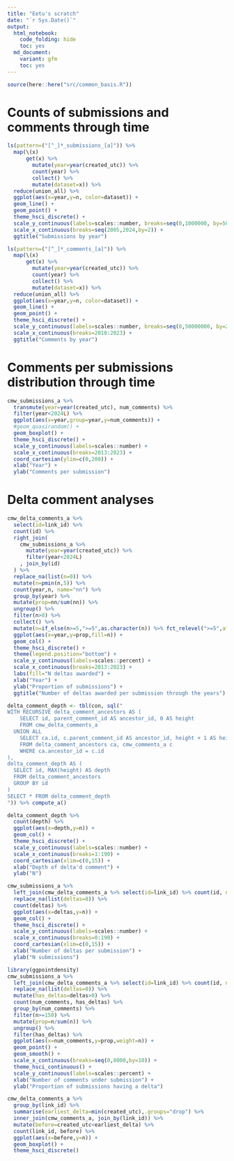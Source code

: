 ```yaml
---
title: "Eetu's scratch"
date: "`r Sys.Date()`"
output: 
  html_notebook:
    code_folding: hide
    toc: yes
  md_document:
    variant: gfm 
    toc: yes
---
```


```r
source(here::here("src/common_basis.R"))
```

# Counts of submissions and comments through time

```r
ls(pattern=("[^_]*_submissions_[a]")) %>% 
  map(\(x)
      get(x) %>% 
        mutate(year=year(created_utc)) %>% 
        count(year) %>% 
        collect() %>% 
        mutate(dataset=x)) %>% 
  reduce(union_all) %>%
  ggplot(aes(x=year,y=n, color=dataset)) +
  geom_line() +
  geom_point() +
  theme_hsci_discrete() +
  scale_y_continuous(labels=scales::number, breaks=seq(0,1000000, by=50000)) +
  scale_x_continuous(breaks=seq(2005,2024,by=2)) +
  ggtitle("Submissions by year")
```


```r
ls(pattern=("[^_]*_comments_[a]")) %>% 
  map(\(x)
      get(x) %>% 
        mutate(year=year(created_utc)) %>% 
        count(year) %>% 
        collect() %>% 
        mutate(dataset=x)) %>% 
  reduce(union_all) %>%
  ggplot(aes(x=year,y=n, color=dataset)) +
  geom_line() +
  geom_point() +
  theme_hsci_discrete() +
  scale_y_continuous(labels=scales::number, breaks=seq(0,50000000, by=2000000)) +
  scale_x_continuous(breaks=2010:2023) +
  ggtitle("Comments by year")
```

# Comments per submissions distribution through time

```r
cmw_submissions_a %>%
  transmute(year=year(created_utc), num_comments) %>%
  filter(year<2024L) %>%
  ggplot(aes(x=year,group=year,y=num_comments)) +
  #geom_quasirandom() +
  geom_boxplot() +
  theme_hsci_discrete() +
  scale_y_continuous(labels=scales::number) +
  scale_x_continuous(breaks=2013:2023) +
  coord_cartesian(ylim=c(0,200)) +
  xlab("Year") +
  ylab("Comments per submission")
```

# Delta comment analyses

```r
cmw_delta_comments_a %>% 
  select(id=link_id) %>%
  count(id) %>% 
  right_join(
    cmw_submissions_a %>%
      mutate(year=year(created_utc)) %>%
      filter(year<2024L)
    , join_by(id)
  ) %>%
  replace_na(list(n=0)) %>%
  mutate(n=pmin(n,5)) %>%
  count(year,n, name="nn") %>%
  group_by(year) %>%
  mutate(prop=nn/sum(nn)) %>%
  ungroup() %>%
  filter(n>0) %>%
  collect() %>%
  mutate(n=if_else(n>=5,">=5",as.character(n)) %>% fct_relevel(">=5",after=Inf)) %>%
  ggplot(aes(x=year,y=prop,fill=n)) +
  geom_col() +
  theme_hsci_discrete() +
  theme(legend.position="bottom") +
  scale_y_continuous(labels=scales::percent) +
  scale_x_continuous(breaks=2013:2023) +
  labs(fill="N deltas awarded") +
  xlab("Year") +
  ylab("Proportion of submissions") +
  ggtitle("Number of deltas awarded per submission through the years")

```



```r
delta_comment_depth <- tbl(con, sql("
WITH RECURSIVE delta_comment_ancestors AS (
    SELECT id, parent_comment_id AS ancestor_id, 0 AS height 
    FROM cmw_delta_comments_a
  UNION ALL
    SELECT ca.id, c.parent_comment_id AS ancestor_id, height + 1 AS height
    FROM delta_comment_ancestors ca, cmw_comments_a c
    WHERE ca.ancestor_id = c.id
),
delta_comment_depth AS (
  SELECT id, MAX(height) AS depth
  FROM delta_comment_ancestors
  GROUP BY id
)
SELECT * FROM delta_comment_depth
")) %>% compute_a()
```


```r
delta_comment_depth %>%
  count(depth) %>%
  ggplot(aes(x=depth,y=n)) +
  geom_col() +
  theme_hsci_discrete() +
  scale_y_continuous(labels=scales::number) +
  scale_x_continuous(breaks=1:190) +
  coord_cartesian(xlim=c(0,15)) +
  xlab("Depth of delta'd comment") +
  ylab("N")
```


```r
cmw_submissions_a %>% 
  left_join(cmw_delta_comments_a %>% select(id=link_id) %>% count(id, name="deltas")) %>%
  replace_na(list(deltas=0)) %>%
  count(deltas) %>%
  ggplot(aes(x=deltas,y=n)) +
  geom_col() +
  theme_hsci_discrete() +
  scale_y_continuous(labels=scales::number) +
  scale_x_continuous(breaks=0:190) +
  coord_cartesian(xlim=c(0,15)) +
  xlab("Number of deltas per submission") +
  ylab("N submissions")
```

```r
library(ggpointdensity)
cmw_submissions_a %>% 
  left_join(cmw_delta_comments_a %>% select(id=link_id) %>% count(id, name="deltas")) %>%
  replace_na(list(deltas=0)) %>%
  mutate(has_deltas=deltas>0) %>%
  count(num_comments, has_deltas) %>%
  group_by(num_comments) %>%
  filter(n>=150) %>%
  mutate(prop=n/sum(n)) %>%
  ungroup() %>%
  filter(has_deltas) %>%
  ggplot(aes(x=num_comments,y=prop,weight=n)) +
  geom_point() +
  geom_smooth() +
  scale_x_continuous(breaks=seq(0,8000,by=10)) +
  theme_hsci_continuous() +
  scale_y_continuous(labels=scales::percent) +
  xlab("Number of comments under submission") +
  ylab("Proportion of submissions having a delta")
```

```r
cmw_delta_comments_a %>% 
  group_by(link_id) %>% 
  summarise(earliest_delta=min(created_utc),.groups="drop") %>%
  inner_join(cmw_comments_a, join_by(link_id)) %>%
  mutate(before=created_utc<earliest_delta) %>%
  count(link_id, before) %>%
  ggplot(aes(x=before,y=n)) +
  geom_boxplot() +
  theme_hsci_discrete()
```


